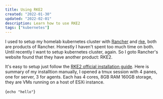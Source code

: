 ```yaml
---
title: Using RKE2
created: "2022-01-30"
updated: "2022-02-01"
description: Learn how to use RKE2
tags: ["kubernetes"]
---
```



I used to setup my homelab kubernetes cluster with [Rancher] and [rke], both are products of Rancher. Honestly I haven't spent too much time on both. Until recently I want to setup kubernetes cluster, again. So I goto Rancher's website found that they have another product: RKE2.

It's easy to setup just follow the [RKE2 official installation guide]. Here is summary of my installtion manually, I opened a tmux session with 4 panes, one for server, 3 for agents. Each has 4 cores, 8GB RAM 160GB storage, they are VMs running on a host of ESXi instance.

<SyntaxHighlighter language="shell">{`
echo "hello"
`}</SyntaxHighlighter>

[rancher]: https://rancher.com
[rke]: https://rancher.com/rke
[RKE2 official installation guide]: https://docs.rke2.io/install/quickstart/
